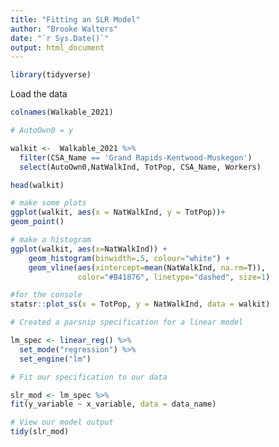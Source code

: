---
title: "Fitting an SLR Model"
author: "Brooke Walters"
date: "`r Sys.Date()`"
output: html_document
---

```{r}
library(tidyverse)
```


Load the data
```{r}
colnames(Walkable_2021)
```
```{r}
# AutoOwn0 = y


```

```{r}
walkit <-  Walkable_2021 %>% 
  filter(CSA_Name == 'Grand Rapids-Kentwood-Muskegon')
  select(AutoOwn0,NatWalkInd, TotPop, CSA_Name, Workers)

head(walkit)
```

```{r}
# make some plots
ggplot(walkit, aes(x = NatWalkInd, y = TotPop))+
geom_point()

```
```{r}
# make a histogram
ggplot(walkit, aes(x=NatWalkInd)) +
    geom_histogram(binwidth=.5, colour="white") +
    geom_vline(aes(xintercept=mean(NatWalkInd, na.rm=T)),   
               color="#B41876", linetype="dashed", size=1)

```

```{r}
#for the console
statsr::plot_ss(x = TotPop, y = NatWalkInd, data = walkit)
```

```{r}
# Created a parsnip specification for a linear model

lm_spec <- linear_reg() %>%
  set_mode("regression") %>%
  set_engine("lm")

# Fit our specification to our data

slr_mod <- lm_spec %>% 
fit(y_variable ~ x_variable, data = data_name)

# View our model output
tidy(slr_mod)
```

